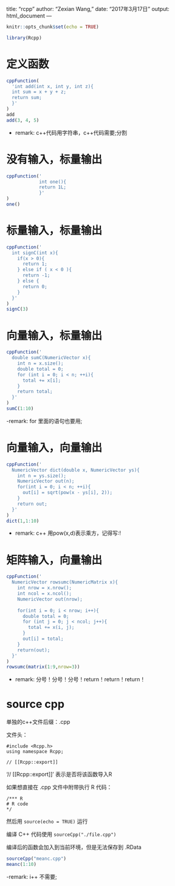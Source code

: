 title: "rcpp"
author: "Zexian Wang,"
date: "2017年3月17日"
output: html_document
---

```r
knitr::opts_chunk$set(echo = TRUE)
```

```r
library(Rcpp)
```

# 定义函数

```r
cppFunction(
  'int add(int x, int y, int z){
  int sum = x + y + z;
  return sum;
  }'
)
add
add(3, 4, 5)
```

- remark: c++代码用字符串，c++代码需要;分割

# 没有输入，标量输出

```r
cppFunction('
            int one(){
            return 1L;
            }'
)
one()
```


# 标量输入，标量输出

```r
cppFunction('
  int signC(int x){
    if(x > 0){
      return 1;
    } else if ( x < 0 ){
      return -1; 
    } else {
      return 0;
    }
  }'
)
signC(3)
```

# 向量输入，标量输出

```r
cppFunction('
  double sumC(NumericVector x){
    int n = x.size();
    double total = 0;
    for (int i = 0; i < n; ++i){
      total += x[i];
    }
    return total;
  }'
)
sumC(1:10)
```

-remark: for 里面的语句也要用;

# 向量输入，向量输出

```r
cppFunction('
  NumericVector dict(double x, NumericVector ys){
    int n = ys.size();
    NumericVector out(n);
    for(int i = 0; i < n; ++i){
      out[i] = sqrt(pow(x - ys[i], 2));
    }
    return out;
  }'
)
dict(1,1:10)
```

- remark: c++ 用pow(x,d)表示乘方，记得写:!

# 矩阵输入，向量输出

```r
cppFunction('
  NumericVector rowsumc(NumericMatrix x){
    int nrow = x.nrow();
    int ncol = x.ncol();
    NumericVector out(nrow);
    
    for(int i = 0; i < nrow; i++){
      double total = 0;
      for (int j = 0; j < ncol; j++){
        total += x(i, j);
      }
      out[i] = total;
    }
    return(out);
  }'
)
rowsumc(matrix(1:9,nrow=3))
```

- remark: 分号！分号！分号！return！return！return！

# source cpp

单独的c++文件后缀：.cpp

文件头：

```
#include <Rcpp.h>
using namespace Rcpp;

// [[Rcpp::export]]
```

'// [[Rcpp::export]]' 表示是否将该函数导入R

如果想直接在 .cpp 文件中附带执行 R 代码：

```
/*** R
# R code
*/
```

然后用 `source(echo = TRUE)` 运行

编译 C++ 代码使用 `sourceCpp("./file.cpp")`

编译后的函数会加入到当前环境，但是无法保存到 .RData


```r
sourceCpp("meanc.cpp")
meanc(1:10)
```

-remark: i++ 不需要;














